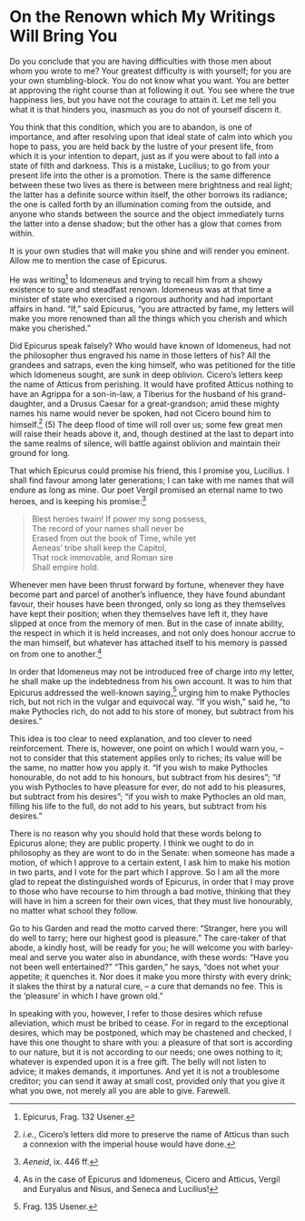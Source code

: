 # On the Renown which My Writings Will Bring You

Do you conclude that you are having difficulties with those men about whom you wrote to me?
Your greatest difficulty is with yourself; for you are your own stumbling-block.
You do not know what you want.
You are better at approving the right course than at following it out.
You see where the true happiness lies, but you have not the courage to attain it.
Let me tell you what it is that hinders you, inasmuch as you do not of yourself discern it.

You think that this condition, which you are to abandon, is one of importance, and after resolving upon that ideal state of calm into which you hope to pass, you are held back by the lustre of your present life, from which it is your intention to depart, just as if you were about to fall into a state of filth and darkness.
This is a mistake, Lucilius; to go from your present life into the other is a promotion.
There is the same difference between these two lives as there is between mere brightness and real light; the latter has a definite source within itself, the other borrows its radiance; the one is called forth by an illumination coming from the outside, and anyone who stands between the source and the object immediately turns the latter into a dense shadow; but the other has a glow that comes from within.

It is your own studies that will make you shine and will render you eminent.
Allow me to mention the case of Epicurus.

He was writing[^21-1] to Idomeneus and trying to recall him from a showy existence to sure and steadfast renown.
Idomeneus was at that time a minister of state who exercised a rigorous authority and had important affairs in hand.
"If," said Epicurus, "you are attracted by fame, my letters will make you more renowned than all the things which you cherish and which make you cherished."

Did Epicurus speak falsely?
Who would have known of Idomeneus, had not the philosopher thus engraved his name in those letters of his?
All the grandees and satraps, even the king himself, who was petitioned for the title which Idomeneus sought, are sunk in deep oblivion.
Cicero's letters keep the name of Atticus from perishing.
It would have profited Atticus nothing to have an Agrippa for a son-in-law, a Tiberius for the husband of his grand-daughter, and a Drusus Caesar for a great-grandson; amid these mighty names his name would never be spoken, had not Cicero bound him to himself.[^21-2]
(5) The deep flood of time will roll over us; some few great men will raise their heads above it, and, though destined at the last to depart into the same realms of silence, will battle against oblivion and maintain their ground for long.

That which Epicurus could promise his friend, this I promise you, Lucilius.
I shall find favour among later generations; I can take with me names that will endure as long as mine.
Our poet Vergil promised an eternal name to two heroes, and is keeping his promise:[^21-3]

> Blest heroes twain! If power my song possess,  
> The record of your names shall never be  
> Erased from out the book of Time, while yet  
> Aeneas' tribe shall keep the Capitol,  
> That rock immovable, and Roman sire  
> Shall empire hold.

Whenever men have been thrust forward by fortune, whenever they have become part and parcel of another's influence, they have found abundant favour, their houses have been thronged, only so long as they themselves have kept their position; when they themselves have left it, they have slipped at once from the memory of men.
But in the case of innate ability, the respect in which it is held increases, and not only does honour accrue to the man himself, but whatever has attached itself to his memory is passed on from one to another.[^21-4]

In order that Idomeneus may not be introduced free of charge into my letter, he shall make up the indebtedness from his own account.
It was to him that Epicurus addressed the well-known saying,[^21-5] urging him to make Pythocles rich, but not rich in the vulgar and equivocal way.
"If you wish," said he, "to make Pythocles rich, do not add to his store of money, but subtract from his desires."

This idea is too clear to need explanation, and too clever to need reinforcement.
There is, however, one point on which I would warn you, -- not to consider that this statement applies only to riches; its value will be the same, no matter how you apply it.
"If you wish to make Pythocles honourable, do not add to his honours, but subtract from his desires"; "if you wish Pythocles to have pleasure for ever, do not add to his pleasures, but subtract from his desires"; "if you wish to make Pythocles an old man, filling his life to the full, do not add to his years, but subtract from his desires."

There is no reason why you should hold that these words belong to Epicurus alone; they are public property.
I think we ought to do in philosophy as they are wont to do in the Senate: when someone has made a motion, of which I approve to a certain extent, I ask him to make his motion in two parts, and I vote for the part which I approve.
So I am all the more glad to repeat the distinguished words of Epicurus, in order that I may prove to those who have recourse to him through a bad motive, thinking that they will have in him a screen for their own vices, that they must live honourably, no matter what school they follow.

Go to his Garden and read the motto carved there: "Stranger, here you will do well to tarry; here our highest good is pleasure."
The care-taker of that abode, a kindly host, will be ready for you; he will welcome you with barley-meal and serve you water also in abundance, with these words: "Have you not been well entertained?"
"This garden," he says, "does not whet your appetite; it quenches it.
Nor does it make you more thirsty with every drink; it slakes the thirst by a natural cure, -- a cure that demands no fee.
This is the 'pleasure' in which I have grown old."

In speaking with you, however, I refer to those desires which refuse alleviation, which must be bribed to cease.
For in regard to the exceptional desires, which may be postponed, which may be chastened and checked, I have this one thought to share with you: a pleasure of that sort is according to our nature, but it is not according to our needs; one owes nothing to it; whatever is expended upon it is a free gift.
The belly will not listen to advice; it makes demands, it importunes.
And yet it is not a troublesome creditor; you can send it away at small cost, provided only that you give it what you owe, not merely all you are able to give.
Farewell.

[^21-1]: Epicurus, Frag. 132 Usener.

[^21-2]: *i.e.*, Cicero's letters did more to preserve the name of Atticus than such a connexion with the imperial house would have done.

[^21-3]: *Aeneid*, ix. 446 ff.

[^21-4]: As in the case of Epicurus and Idomeneus, Cicero and Atticus, Vergil and Euryalus and Nisus, and Seneca and Lucilius!

[^21-5]: Frag. 135 Usener.
